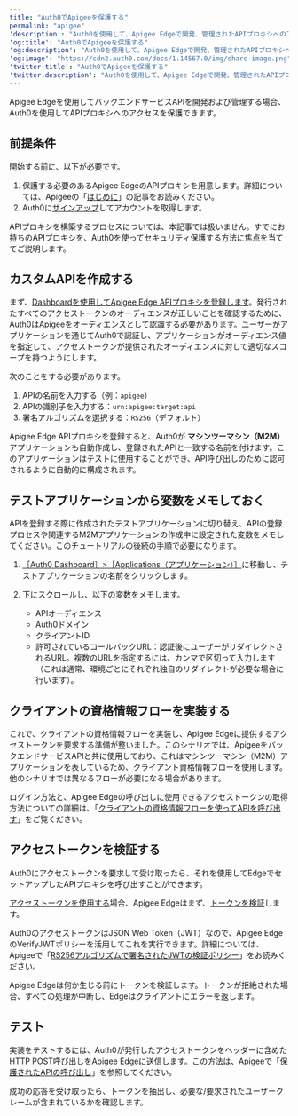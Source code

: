 ```yaml
---
title: "Auth0でApigeeを保護する"
permalink: "apigee"
'description': "Auth0を使用して、Apigee Edgeで開発、管理されたAPIプロキシへのアクセスを保護する方法を説明します。"
'og:title': "Auth0でApigeeを保護する"
'og:description': "Auth0を使用して、Apigee Edgeで開発、管理されたAPIプロキシへのアクセスを保護する方法を説明します。"
'og:image': "https://cdn2.auth0.com/docs/1.14567.0/img/share-image.png"
'twitter:title': "Auth0でApigeeを保護する"
'twitter:description': "Auth0を使用して、Apigee Edgeで開発、管理されたAPIプロキシへのアクセスを保護する方法を説明します。"
---
```


Apigee Edgeを使用してバックエンドサービスAPIを開発および管理する場合、Auth0を使用してAPIプロキシへのアクセスを保護できます。

## 前提条件

開始する前に、以下が必要です。

1. 保護する必要のあるApigee EdgeのAPIプロキシを用意します。詳細については、Apigeeの「[はじめに](https://docs.apigee.com/api-platform/get-started/get-started)」の記事をお読みください。
2. Auth0に[サインアップ](https://auth0.com/signup)してアカウントを取得します。

APIプロキシを構築するプロセスについては、本記事では扱いません。すでにお持ちのAPIプロキシを、Auth0を使ってセキュリティ保護する方法に焦点を当ててご説明します。

## カスタムAPIを作成する

まず、[Dashboardを使用してApigee Edge APIプロキシを登録します](/ja-jp/get-started/auth0-overview/set-up-apis)。発行されたすべてのアクセストークンのオーディエンスが正しいことを確認するために、Auth0はApigeeをオーディエンスとして認識する必要があります。ユーザーがアプリケーションを通じてAuth0で認証し、アプリケーションがオーディエンス値を指定して、アクセストークンが提供されたオーディエンスに対して適切なスコープを持つようにします。

次のことをする必要があります。

1. APIの名前を入力する（例：`apigee`）
2. APIの識別子を入力する：`urn:apigee:target:api`
3. 署名アルゴリズムを選択する：`RS256`（デフォルト）

Apigee Edge APIプロキシを登録すると、Auth0が **マシンツーマシン（M2M）** アプリケーションも自動作成し、登録されたAPIと一致する名前を付けます。このアプリケーションはテストに使用することができ、API呼び出しのために認可されるように自動的に構成されます。

## テストアプリケーションから変数をメモしておく

APIを登録する際に作成されたテストアプリケーションに切り替え、APIの登録プロセスや関連するM2Mアプリケーションの作成中に設定された変数をメモしてください。このチュートリアルの後続の手順で必要になります。

1. [［Auth0 Dashboard］>［Applications（アプリケーション）］](https://manage.auth0.com/#/applications)に移動し、テストアプリケーションの名前をクリックします。
2. 下にスクロールし、以下の変数をメモします。

   * APIオーディエンス
   * Auth0ドメイン
   * クライアントID
   * 許可されているコールバックURL：認証後にユーザーがリダイレクトされるURL。複数のURLを指定するには、カンマで区切って入力します（これは通常、環境ごとにそれぞれ独自のリダイレクトが必要な場合に行います）。

## クライアントの資格情報フローを実装する

これで、クライアントの資格情報フローを実装し、Apigee Edgeに提供するアクセストークンを要求する準備が整いました。このシナリオでは、ApigeeをバックエンドサービスAPIと共に使用しており、これはマシンツーマシン（M2M）アプリケーションを表しているため、クライアント資格情報フローを使用します。他のシナリオでは異なるフローが必要になる場合があります。

ログイン方法と、Apigee Edgeの呼び出しに使用できるアクセストークンの取得方法についての詳細は、「[クライアントの資格情報フローを使ってAPIを呼び出す](/ja-jp/get-started/authentication-and-authorization-flow/client-credentials-flow/call-your-api-using-the-client-credentials-flow)」をご覧ください。

## アクセストークンを検証する

Auth0にアクセストークンを要求して受け取ったら、それを使用してEdgeでセットアップしたAPIプロキシを呼び出すことができます。

[アクセストークンを使用する](https://docs.apigee.com/api-platform/security/oauth/using-access-tokens.html)場合、Apigee Edgeはまず、[トークンを検証](https://docs.apigee.com/api-platform/security/oauth/using-access-tokens.html#addingaverifyaccesstokenpolicy)します。

Auth0のアクセストークンは<Tooltip data-tooltip-id="react-containers-DefinitionTooltip-2" href="/ja-jp/glossary?term=json-web-token" tip="JSON Web Token（JWT）: 二者間のクレームを安全に表現するために使用される標準IDトークン形式（および多くの場合、アクセストークン形式）。" cta="用語集の表示">JSON Web Token</Tooltip>（JWT）なので、Apigee EdgeのVerifyJWTポリシーを活用してこれを実行できます。詳細については、Apigeeで「[RS256アルゴリズムで署名されたJWTの検証ポリシー](https://docs.apigee.com/api-platform/reference/policies/verify-jwt-policy#verify-a-jwt-signed-with-the-rs256-algorithm)」をお読みください。

Apigee Edgeは何か生じる前にトークンを検証します。トークンが拒絶された場合、すべての処理が中断し、Edgeはクライアントにエラーを返します。

## テスト

実装をテストするには、Auth0が発行したアクセストークンをヘッダーに含めたHTTP POST呼び出しをApigee Edgeに送信します。この方法は、Apigeeで「[保護されたAPIの呼び出し](https://docs.apigee.com/api-platform/security/oauth/oauth-20-client-credentials-grant-type.html#callingtheprotectedapi)」を参照してください。

成功の応答を受け取ったら、トークンを抽出し、必要な/要求されたユーザークレームが含まれているかを確認します。